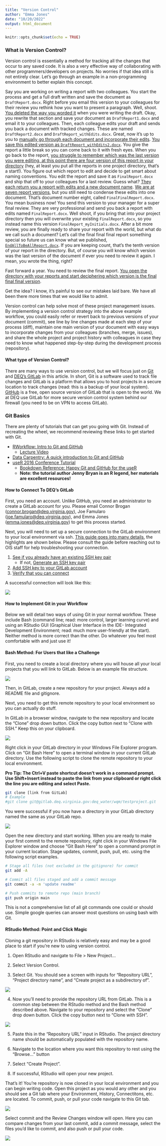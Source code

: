 ```yaml
---
title: "Version Control"
author: "Emma Jones"
date: "10/20/2022"
output: html_document
---
```


```r
knitr::opts_chunk$set(echo = TRUE)
```

### What is Version Control?

Version control is essentially a method for tracking all the changes that occur to any saved code. It is also a very effective way of collaborating with other programmers/developers on projects. No worries if that idea still is not entirely clear. Let's go through an example in a non-programming environment to better explain this concept.

Say you are working on writing a report with two colleagues. You start the process and get a full draft written and save the document as `DraftReport.docx`. Right before you email this version to your colleagues for their review you rethink how you want to present a paragraph. Well, shoot. [You deleted the way you worded it](images/facepalm.png) when you were writing the draft. Okay, you rewrite that section and save your document as `DraftReport1.docx` and email it to your colleagues. Then, each colleague edits your draft and sends you back a document with tracked changes. These are named `DraftReport2.docx` and `DraftReport_withEdits.docx`. Great, now it's up to you to [manually go through each document and incorporate their edits](images/facepalm.png). [You save this edited version as `DraftReport_withEdits2.docx`](images/facepalm.png). You give the report a little break so you can come back to it with fresh eyes. When you go back to the report, [you struggle to remember which was the last version you were editing, at this point there are four version of this report in your directory](images/facepalm.png) (hey, at least you put all the reports in one project directory, that's a start!). You figure out which report to edit and decide to get smart about naming conventions. You edit the report and save it as `FinalReport.docx` and ship that off to your colleagues for a last review. Guess what? [They each return you a report with edits and a new document name](images/facepalm.png). [We are at seven report versions](images/facepalm.png), but you still need to condense these edits into one document. That's document number eight, called `FinalFinalReport.docx`. You mean business now! You send this version to your manager for a super final review. They are very professional and send you back a report with edits named `FinalReport.docx`. Well shoot, if you bring that into your project directory then you will overwrite your existing `FinalReport.docx`, so you instead name this version `FinalReport_myInitials.docx`. After a bit more review, you are finally ready to share your report with the world, but what do we call such a document? Let's call the final final final report something special so future us can know what we published, [`EndAllToBeAllReport.docx`](images/facepalm.png). If you are keeping count, that's the tenth version of your report in the directory. But, of course you will know which version was the last version of the document if ever you need to review it again. I mean, you wrote the thing, right?

Fast forward a year. You need to review the final report. [You open the directory with your reports and start deciphering which version is the final final final version](images/facepalm.png).

Get the idea? I know, it's painful to see our mistakes laid bare. We have all been there more times that we would like to admit.

Version control can help solve most of these project management issues. By implementing a version control strategy into the above example workflow, you could easily refer or revert back to previous versions of your document (commit), see line by line changes made at each step of your process (diff), maintain one main version of your document with easy ways to incorporate changes from your colleagues (branches, merge, issues), and share the whole project and project history with colleagues in case they need to know what happened step-by-step during the development process (repository).

#### What type of Version Control?

There are many ways to use version control, but we will focus just on [Git](https://git-scm.com/) and [DEQ's GitLab](https://gitlab.deq.virginia.gov/) in this article. In short, Git is a software used to track file changes and GitLab is a platform that allows you to host projects in a secure location to track changes (read: this is a backup of your local system). [GitHub](https://github.com/) is a free, open source version of GitLab that is open to the world. We at DEQ use GitLab for more secure version control system behind our firewall (you need to be on VPN to access GitLab).

### Git Basics

There are plenty of tutorials that can get you going with Git. Instead of recreating the wheel, we recommend reviewing these links to get started with Git.

-   [RWorkflow: Intro to Git and GitHub](https://rverse-tutorials.github.io/RWorkflow-NWFSC-2022/week1-introtogit.html)
    -   [Lecture Video](https://youtu.be/M1sOC4046PQ)
-   [Data Carpentry: A quick introduction to Git and GitHub](https://datacarpentry.org/semester-biology/materials/git-in-30-minutes/)
-   [useR 2016 Conference Tutorial](https://happygitwithr.com/)
    -   [Bookdown Reference: Happy Git and GitHub for the useR](https://www.r-project.org/conferences/useR-2016/tutorials/01.html)
    -   **Note: the tutorial author Jenny Bryan is an R legend, her materials are excellent resources!**

#### How to Connect To DEQ's GitLab

First, you need an account. Unlike GitHub, you need an administrator to create a GitLab account for you. Please email Connor Brogan ([connor.brogan\@deq.virginia.gov](mailto:connor.brogan@deq.virginia.gov){.email}), Joe Famularo ([joe.famularo\@deq.virginia.gov](mailto:joe.famularo@deq.virginia.gov){.email}), and Emma Jones ([emma.jones\@deq.virginia.gov](mailto:emma.jones@deq.virginia.gov){.email}) to get this process started.

Next, you will need to set up a secure connection to the GitLab environment to your local environment via ssh. [This guide goes into many details](https://gitlab.deq.virginia.gov/help/user/ssh.md), the highlights are shown below. Please consult the guide before reaching out to OIS staff for help troubleshooting your connection.

1.  [See if you already have an existing SSH key pair](https://gitlab.deq.virginia.gov/help/user/ssh.md#see-if-you-have-an-existing-ssh-key-pair)
    -   If not, [Generate an SSH key pair](https://gitlab.deq.virginia.gov/help/user/ssh.md#generate-an-ssh-key-pair)
2.  [Add SSH key to your GitLab account](https://gitlab.deq.virginia.gov/help/user/ssh.md#add-an-ssh-key-to-your-gitlab-account)
3.  [Verify that you can connect](https://gitlab.deq.virginia.gov/help/user/ssh.md#verify-that-you-can-connect)

A successful connection will look like this:

![](images/versionControl_sshConnectionSuccess.PNG)

#### How to Implement Git in your Workflow

Below we will detail two ways of using Git in your normal workflow. These include Bash (command line; read: more control, larger learning curve) and using an RStudio GUI (Graphical User Interface in the IDE- Integrated Development Environment; read: much more user-friendly at the start). Neither method is more correct than the other. Do whatever you feel most comfortable with and just use it!


#### Bash Method: For Users that like a Challenge

First, you need to create a local directory where you will house all your local projects that you will link to GitLab. Below is an example file structure.

![](images/versionControl_fileStructure.PNG)

Then, in GitLab, create a new repository for your project. Always add a README file and gitignore.

Next, you need to get this remote repository to your local environment so you can actually do stuff.


In GitLab in a browser window, navigate to the new repository and locate the "Clone" drop down button. Click the copy button next to "Clone with SSH." Keep this on your clipboard.

![](images/versionControl_clone.PNG)

Right click in your GitLab directory in your Windows File Explorer program. Click on "Git Bash Here" to open a terminal window in your current GitLab directory. Use the following script to clone the remote repository to your local environment.

**Pro Tip: The Ctrl+V paste shortcut doesn't work in a command prompt. Use Shift+Insert instead to paste the link from your clipboard or right click the line you are editing and select Paste.**

```Bash
git clone [link from GitLab]
# Example
#git clone git@gitlab.deq.virginia.gov:deq_water/wqm/testproject.git
```

You were successful if you now have a directory in your GitLab directory named the same as your GitLab repo.

![](images/versionControl_clone2.PNG)

Open the new directory and start working. When you are ready to make your first commit to the remote repository, right click in your Windows File Explorer window and choose "Git Bash Here" to open a command prompt in your current location. Stage updates, commit, push, pull, etc. using the following script examples.

```Bash
# Stage all files (not excluded in the gitignore) for commit
git add -A

# Commit all files staged and add a commit message
git commit -a -m 'update readme'

# Push commits to remote repo (main branch)
git push origin main
```

This is not a comprehensive list of all git commands one could or should use. Simple google queries can answer most questions on using bash with Git.

#### RStudio Method: Point and Click Magic

Cloning a git repository in RStudio is relatively easy and may be a good place to start if you're new to using version control.

1.  Open RStudio and navigate to File > New Project...

2.  Select Version Control.

3.  Select Git. You should see a screen with inputs for "Repository URL", "Project directory name", and "Create project as a subdirectory of".

![](images/NewProjectWizardClone.PNG)

4.  Now you'll need to provide the repository URL from GitLab. This is a common step between the RStudio method and the Bash method described above. Navigate to your repository and select the "Clone" drop down button. Click the copy button next to "Clone with SSH".

![](images/versionControl_clone.PNG)

5.  Paste this in the "Repository URL" input in RStudio. The project directory name should be automatically populated with the repository name.

6.  Navigate to the location where you want this repository to rest using the "Browse..." button

7.  Select "Create Project".

8.  If successful, RStudio will open your new project.

That's it! You're repository is now cloned in your local environment and you can begin writing code. Open this project as you would any other and you should see a Git tab where your Environment, History, Connectitons, etc. are located. To commit, push, or pull your code navigate to this Git tab.

![](images/GitWindow.PNG)

Select commit and the Review Changes window will open. Here you can compare changes from your last commit, add a commit message, select the files you'd like to commit, and also push or pull your code.

![](images/ReviewChanges.PNG)

